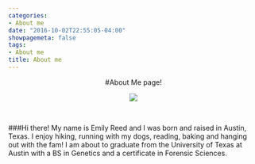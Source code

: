 ```yaml
---
categories:
- About me
date: "2016-10-02T22:55:05-04:00"
showpagemeta: false
tags:
- About me
title: About me
---
```




<center>
#About Me page!
<br>

![](/Users/emilyreed/Desktop/Website/static/img/grad_photo.png)

</center>

<br>


###Hi there! My name is Emily Reed and I was born and raised in Austin, Texas. I enjoy hiking, running with my dogs, reading, baking and hanging out with the fam! I am about to graduate from the University of Texas at Austin with a BS in Genetics and a certificate in Forensic Sciences. 

